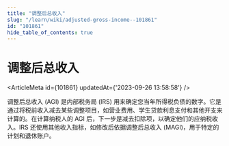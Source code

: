 ```yaml
---
title: "调整后总收入"
slug: "/learn/wiki/adjusted-gross-income--101861"
id: "101861"
hide_table_of_contents: true
---
```



# 调整后总收入

<ArticleMeta id={101861} updatedAt={'2023-09-26 13:58:58'} />
<div className='border-solid border-b border-t-0 my-4 border-[var(--ifm-color-gray-300)]' />

调整后总收入 (AGI) 是内部税务局 (IRS) 用来确定您当年所得税负债的数字。它是通过将税前收入减去某些调整项目，如营业费用、学生贷款利息支付和其他开支来计算的。在计算纳税人的 AGI 后，下一步是减去扣除项，以确定他们的应纳税收入。IRS 还使用其他收入指标，如修改后依据调整后总收入 (MAGI)，用于特定的计划和退休账户。
